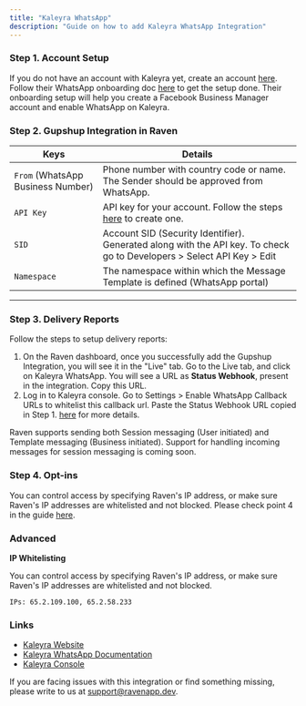 ```yaml
---
title: "Kaleyra WhatsApp"
description: "Guide on how to add Kaleyra WhatsApp Integration"
---
```


### Step 1. Account Setup

If you do not have an account with Kaleyra yet, create an account
[here](https://developers.kaleyra.io/docs/create-an-account-in-kcloud). Follow
their WhatsApp onboarding doc
[here](https://developers.kaleyra.io/docs/getting-started-with-whatsapp-messaging)
to get the setup done. Their onboarding setup will help you create a Facebook
Business Manager account and enable WhatsApp on Kaleyra.

### Step 2. Gupshup Integration in Raven

| Keys                              | Details                                                                                                                |
| --------------------------------- | ---------------------------------------------------------------------------------------------------------------------- |
| `From` (WhatsApp Business Number) | Phone number with country code or name. The Sender should be approved from WhatsApp.                                   |
| `API Key`                         | API key for your account. Follow the steps [here](https://developers.kaleyra.io/docs/create-api-key) to create one.    |
| `SID`                             | Account SID (Security Identifier). Generated along with the API key. To check go to Developers > Select API Key > Edit |
| `Namespace`                       | The namespace within which the Message Template is defined (WhatsApp portal)                                           |

---

### Step 3. Delivery Reports

Follow the steps to setup delivery reports:

1. On the Raven dashboard, once you successfully add the Gupshup Integration,
   you will see it in the "Live" tab. Go to the Live tab, and click on Kaleyra
   WhatsApp. You will see a URL as **Status Webhook**, present in the
   integration. Copy this URL.
2. Log in to Kaleyra console. Go to Settings > Enable WhatsApp Callback URLs to
   whitelist this callback url. Paste the Status Webhook URL copied in Step 1.
   [here](https://support.gupshup.io/hc/en-us/articles/360011977800-Will-I-receive-message-status-notification-like-message-read-sent-delivered-etc)
   for more details.

<Info>
  Raven supports sending both Session messaging (User initiated) and Template
  messaging (Business initiated). Support for handling incoming messages for
  session messaging is coming soon.
</Info>

### Step 4. Opt-ins

You can control access by specifying Raven's IP address, or make sure Raven's IP
addresses are whitelisted and not blocked. Please check point 4 in the guide
[here](https://developers.kaleyra.io/docs/generating-an-api-key).

### Advanced

**IP Whitelisting**

You can control access by specifying Raven's IP address, or make sure Raven's IP
addresses are whitelisted and not blocked.

    IPs: 65.2.109.100, 65.2.58.233

### Links

- [Kaleyra Website​](https://www.kaleyra.com/whatsapp/)
- [Kaleyra WhatsApp Documentation​](https://developers.kaleyra.io/docs/getting-started-with-whatsapp-messaging)
- [Kaleyra Console](https://kaleyra.io/login?next=L2Rhc2hib2FyZA==)

<Info>

If you are facing issues with this integration or find something missing, please
write to us at support@ravenapp.dev.

</Info>
